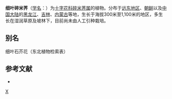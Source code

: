 {{Speciesbox
| genus = Cardamine
| species = trifida
| authority = (Lamarck ex Poiret) B. M. G. Jones
| synonyms = 
* ''Cardamine schulziana'' <small>Baehni</small>
* ''Sphaerotorrhiza trifida''
* ''Cardamine tenuifolia''
* ''Dentaria trifida''
* ''Dentaria tenuifolia''
* ''Dentaria alaunica''
}}  

'''细叶碎米荠'''（[[学名|学名]]：{{lang|la|''Cardamine trifida''}}）为[[十字花科|十字花科]][[碎米荠属|碎米荠属]]的植物。分布于[[远东地区|远东地区]]、[[朝鲜|朝鲜]]以及[[中国大陆|中国大陆]]的[[黑龙江|黑龙江]]、[[吉林|吉林]]、[[内蒙古|内蒙古]]等地，生长于海拔300米至1,100米的地区，多生长在湿润草原及坡林下，目前尚未由人工引种栽培。

== 别名 ==
细叶石芥花（东北植物检索表）

== 参考文献 ==
<div class="references-small">
* {{cite web| url =http://www.bioinfo.cn/db05/KmzwSpecies.php?action=view&id=5020| title =细叶碎米荠| work =《中国高等植物数据库全库》| publisher =中国科学院微生物研究所| author =昆明植物研究所| accessdate =2009-02-25}}{{dead link|date=2018年4月 |bot=InternetArchiveBot |fix-attempted=yes }}
</div>
{{Taxonbar|from=Q15231595}}

[[Category:碎米荠属|X]]


{{植物小作品}}